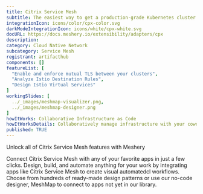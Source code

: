 ```yaml
---
title: Citrix Service Mesh
subtitle: The easiest way to get a production-grade Kubernetes cluster up and running
integrationIcon: icons/color/cpx-color.svg
darkModeIntegrationIcon: icons/white/cpx-white.svg
docURL: https://docs.meshery.io/extensibility/adapters/cpx
description: 
category: Cloud Native Network
subcategory: Service Mesh
registrant: artifacthub
components: []
featureList: [
  "Enable and enforce mutual TLS between your clusters",
  "Analyze Istio Destination Rules",
  "Design Istio Virtual Services"
]
workingSlides: [
  ../_images/meshmap-visualizer.png,
  ../_images/meshmap-designer.png
]
howItWorks: Collaborative Infrastructure as Code
howItWorksDetails: Collaboratively manage infrastructure with your coworkers synchronously sharing the same designs.
published: TRUE
---
```

<p>
Unlock all of Citrix Service Mesh features with Meshery
</p>
<p>
    Connect Citrix Service Mesh with any of your favorite apps in just a few
    clicks. Design, build, and automate anything for your work by
    integrating apps like Citrix Service Mesh to create visual automatedcl
    workflows. Choose from hundreds of ready-made design patterns or use
    our no-code designer, MeshMap to connect to apps not yet in our
    library.
</p>

